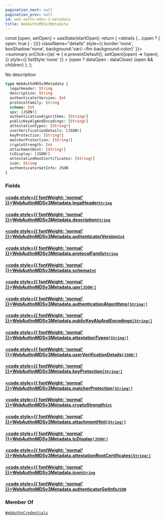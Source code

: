 ```yaml
---
pagination_next: null
pagination_prev: null
id: web-authn-mdsv-3-metadata
title: WebAuthnMDSv3Metadata
---
```









  const [open, setOpen] = useState(startOpen);
  return (
    <details {...(open ? { open: true } : {})} className="details" style={{ border:'none', boxShadow:'none', background:'var(--ifm-background-color)' }}>
      <summary
        onClick={(e) => {
          e.preventDefault();
          setOpen((open) => !open);
        }}
        style={{ listStyle:'none' }}
      >
      {open ? dataOpen : dataClose}
      </summary>
      {open && children}
    </details>
  );
};








No description


```graphql
type WebAuthnMDSv3Metadata {
  legalHeader: String
  description: String
  authenticatorVersion: Int
  protocolFamily: String
  schema: Int
  upv: [JSON!]
  authenticationAlgorithms: [String!]
  publicKeyAlgAndEncodings: [String!]
  attestationTypes: [String!]
  userVerificationDetails: [JSON!]
  keyProtection: [String!]
  matcherProtection: [String!]
  cryptoStrength: Int
  attachmentHint: [String!]
  tcDisplay: [JSON!]
  attestationRootCertificates: [String!]
  icon: String
  authenticatorGetInfo: JSON
}
```




### Fields

#### [<code style={{ fontWeight: 'normal' }}>WebAuthnMDSv3Metadata.<b>legalHeader</b></code>](#)<Bullet />[`String`](/schema/types/scalars/string.mdx) <Badge class="badge badge--secondary" text="scalar"/> 



#### [<code style={{ fontWeight: 'normal' }}>WebAuthnMDSv3Metadata.<b>description</b></code>](#)<Bullet />[`String`](/schema/types/scalars/string.mdx) <Badge class="badge badge--secondary" text="scalar"/> 



#### [<code style={{ fontWeight: 'normal' }}>WebAuthnMDSv3Metadata.<b>authenticatorVersion</b></code>](#)<Bullet />[`Int`](/schema/types/scalars/int.mdx) <Badge class="badge badge--secondary" text="scalar"/> 



#### [<code style={{ fontWeight: 'normal' }}>WebAuthnMDSv3Metadata.<b>protocolFamily</b></code>](#)<Bullet />[`String`](/schema/types/scalars/string.mdx) <Badge class="badge badge--secondary" text="scalar"/> 



#### [<code style={{ fontWeight: 'normal' }}>WebAuthnMDSv3Metadata.<b>schema</b></code>](#)<Bullet />[`Int`](/schema/types/scalars/int.mdx) <Badge class="badge badge--secondary" text="scalar"/> 



#### [<code style={{ fontWeight: 'normal' }}>WebAuthnMDSv3Metadata.<b>upv</b></code>](#)<Bullet />[`[JSON!]`](/schema/types/scalars/json.mdx) <Badge class="badge badge--secondary" text="list"/> <Badge class="badge badge--secondary" text="scalar"/> 



#### [<code style={{ fontWeight: 'normal' }}>WebAuthnMDSv3Metadata.<b>authenticationAlgorithms</b></code>](#)<Bullet />[`[String!]`](/schema/types/scalars/string.mdx) <Badge class="badge badge--secondary" text="list"/> <Badge class="badge badge--secondary" text="scalar"/> 



#### [<code style={{ fontWeight: 'normal' }}>WebAuthnMDSv3Metadata.<b>publicKeyAlgAndEncodings</b></code>](#)<Bullet />[`[String!]`](/schema/types/scalars/string.mdx) <Badge class="badge badge--secondary" text="list"/> <Badge class="badge badge--secondary" text="scalar"/> 



#### [<code style={{ fontWeight: 'normal' }}>WebAuthnMDSv3Metadata.<b>attestationTypes</b></code>](#)<Bullet />[`[String!]`](/schema/types/scalars/string.mdx) <Badge class="badge badge--secondary" text="list"/> <Badge class="badge badge--secondary" text="scalar"/> 



#### [<code style={{ fontWeight: 'normal' }}>WebAuthnMDSv3Metadata.<b>userVerificationDetails</b></code>](#)<Bullet />[`[JSON!]`](/schema/types/scalars/json.mdx) <Badge class="badge badge--secondary" text="list"/> <Badge class="badge badge--secondary" text="scalar"/> 



#### [<code style={{ fontWeight: 'normal' }}>WebAuthnMDSv3Metadata.<b>keyProtection</b></code>](#)<Bullet />[`[String!]`](/schema/types/scalars/string.mdx) <Badge class="badge badge--secondary" text="list"/> <Badge class="badge badge--secondary" text="scalar"/> 



#### [<code style={{ fontWeight: 'normal' }}>WebAuthnMDSv3Metadata.<b>matcherProtection</b></code>](#)<Bullet />[`[String!]`](/schema/types/scalars/string.mdx) <Badge class="badge badge--secondary" text="list"/> <Badge class="badge badge--secondary" text="scalar"/> 



#### [<code style={{ fontWeight: 'normal' }}>WebAuthnMDSv3Metadata.<b>cryptoStrength</b></code>](#)<Bullet />[`Int`](/schema/types/scalars/int.mdx) <Badge class="badge badge--secondary" text="scalar"/> 



#### [<code style={{ fontWeight: 'normal' }}>WebAuthnMDSv3Metadata.<b>attachmentHint</b></code>](#)<Bullet />[`[String!]`](/schema/types/scalars/string.mdx) <Badge class="badge badge--secondary" text="list"/> <Badge class="badge badge--secondary" text="scalar"/> 



#### [<code style={{ fontWeight: 'normal' }}>WebAuthnMDSv3Metadata.<b>tcDisplay</b></code>](#)<Bullet />[`[JSON!]`](/schema/types/scalars/json.mdx) <Badge class="badge badge--secondary" text="list"/> <Badge class="badge badge--secondary" text="scalar"/> 



#### [<code style={{ fontWeight: 'normal' }}>WebAuthnMDSv3Metadata.<b>attestationRootCertificates</b></code>](#)<Bullet />[`[String!]`](/schema/types/scalars/string.mdx) <Badge class="badge badge--secondary" text="list"/> <Badge class="badge badge--secondary" text="scalar"/> 



#### [<code style={{ fontWeight: 'normal' }}>WebAuthnMDSv3Metadata.<b>icon</b></code>](#)<Bullet />[`String`](/schema/types/scalars/string.mdx) <Badge class="badge badge--secondary" text="scalar"/> 



#### [<code style={{ fontWeight: 'normal' }}>WebAuthnMDSv3Metadata.<b>authenticatorGetInfo</b></code>](#)<Bullet />[`JSON`](/schema/types/scalars/json.mdx) <Badge class="badge badge--secondary" text="scalar"/> 







### Member Of

[`WebAuthnCredentials`](/schema/types/objects/web-authn-credentials.mdx)  <Badge class="badge badge--secondary" text="object"/>

